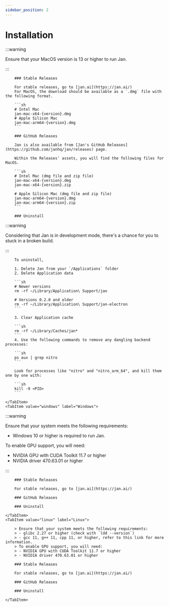 ```yaml
---
sidebar_position: 2
---
```



# Installation

<Tabs>
    <TabItem value="mac" label="Mac" default>

:::warning

Ensure that your MacOS version is 13 or higher to run Jan.

:::

        ### Stable Releases

        For stable releases, go to [jan.ai](https://jan.ai/)
        For MacOS, the download should be available as a `.dmg` file with the following format.

        ```sh
        # Intel Mac
        jan-mac-x64-{version}.dmg
        # Apple Silicon Mac
        jan-mac-arm64-{version}.dmg
        ```

        ### GitHub Releases

        Jan is also available from [Jan's GitHub Releases](https://github.com/janhq/jan/releases) page.
        
        Within the Releases' assets, you will find the following files for MacOS.

        ```sh
        # Intel Mac (dmg file and zip file)
        jan-mac-x64-{version}.dmg
        jan-mac-x64-{version}.zip

        # Apple Silicon Mac (dmg file and zip file)
        jan-mac-arm64-{version}.dmg
        jan-mac-arm64-{version}.zip
        ```

        ### Uninstall

:::warning

Considering that Jan is in development mode, there's a chance for you to stuck in a broken build.

:::

        To uninstall,

        1. Delete Jan from your `/Applications` folder
        2. Delete Application data

        ```sh
        # Newer versions
        rm -rf ~/Library/Application\ Support/jan
        
        # Versions 0.2.0 and older
        rm -rf ~/Library/Application\ Support/jan-electron
        ```

        3. Clear Application cache

        ```sh
        rm -rf ~/Library/Caches/jan*
        ```
        4. Use the following commands to remove any dangling backend processes:

        ```sh
        ps aux | grep nitro
        ```

        Look for processes like "nitro" and "nitro_arm_64", and kill them one by one with:

        ```sh
        kill -9 <PID>
        ```

    </TabItem>
    <TabItem value="windows" label="Windows">

:::warning

Ensure that your system meets the following requirements:
 - Windows 10 or higher is required to run Jan.

To enable GPU support, you will need:
 - NVIDIA GPU with CUDA Toolkit 11.7 or higher
 - NVIDIA driver 470.63.01 or higher

:::

        ### Stable Releases

        For stable releases, go to [jan.ai](https://jan.ai/)

        ### GitHub Releases

        ### Uninstall

    </TabItem>
    <TabItem value="linux" label="Linux">

        > Ensure that your system meets the following requirements:
        > - glibc 2.27 or higher (check with `ldd --version`)
        > - gcc 11, g++ 11, cpp 11, or higher, refer to this link for more information.
        > To enable GPU support, you will need:
        > - NVIDIA GPU with CUDA Toolkit 11.7 or higher
        > - NVIDIA driver 470.63.01 or higher

        ### Stable Releases

        For stable releases, go to [jan.ai](https://jan.ai/)

        ### GitHub Releases

        ### Uninstall

    </TabItem>
</Tabs>